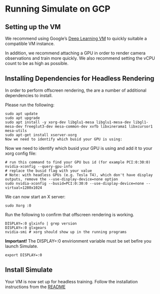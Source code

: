 <!--Copyright 2022 The HuggingFace Team. All rights reserved.

Licensed under the Apache License, Version 2.0 (the "License"); you may not use this file except in compliance with
the License. You may obtain a copy of the License at

http://www.apache.org/licenses/LICENSE-2.0

Unless required by applicable law or agreed to in writing, software distributed under the License is distributed on
an "AS IS" BASIS, WITHOUT WARRANTIES OR CONDITIONS OF ANY KIND, either express or implied. See the License for the
specific language governing permissions and limitations under the License.
-->

# Running Simulate on GCP

## Setting up the VM

We recommend using Google’s [Deep Learning VM](https://cloud.google.com/deep-learning-vm) to quickly suitable a compatible VM instance.

In addition, we recommend attaching a GPU in order to render camera observations and train more quickly. We also recommend setting the vCPU count to be as high as possible.

## Installing Dependencies for Headless Rendering

In order to perform offscreen rendering, the are a number of additional dependencies to install.

Please run the following:

```
sudo apt update
sudo apt upgrade
sudo apt install -y xorg-dev libglu1-mesa libglu1-mesa-dev libgl1-mesa-dev freeglut3-dev mesa-common-dev xvfb libxinerama1 libxcursor1 mesa-utils
sudo apt-get install xserver-xorg
Now we need to identify which busid your GPU is using:
```

Now we need to identify which busid your GPU is using and add it to your xorg config file:

```
# run this command to find your GPU bus id (for example PCI:0:30:0)
nvidia-xconfig --query-gpu-info
# replace the busid flag with your value
# Note: with headless GPUs (e.g. Tesla T4), which don't have display outputs, remove the --use-display-device=none option
sudo nvidia-xconfig --busid=PCI:0:30:0 --use-display-device=none --virtual=1280x1024
```

We can now start an X server:

```
sudo Xorg :0
```

Run the following to confirm that offscreen rendering is working.

```
DISPLAY=:0 glxinfo | grep version
DISPLAY=:0 glxgears
nvidia-smi # xorg should show up in the running programs
```

**Important!** The DISPLAY=:0 envirionment variable must be set befire you launch Simulate.

```
export DISPLAY=:0
```

## Install Simulate

Your VM is now set up for headless training. Follow the installation instructions from the [README](https://github.com/huggingface/simulate#readme)